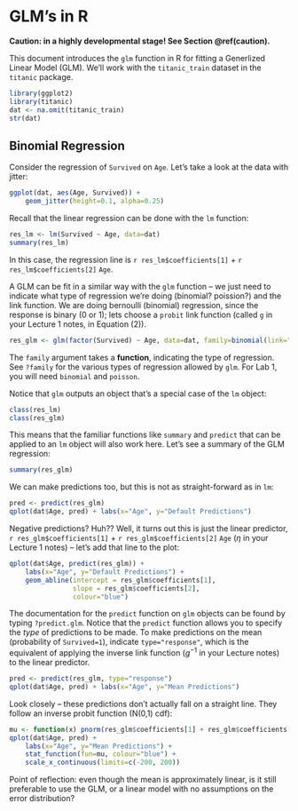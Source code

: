 # GLM's in R 

**Caution: in a highly developmental stage! See Section  \@ref(caution).**

This document introduces the `glm` function in R for fitting a Generlized Linear Model (GLM). We'll work with the `titanic_train` dataset in the `titanic` package.

```r
library(ggplot2)
library(titanic)
dat <- na.omit(titanic_train)
str(dat)
```

## Binomial Regression

Consider the regression of `Survived` on `Age`. Let's take a look at the data with jitter:

```r
ggplot(dat, aes(Age, Survived)) +
    geom_jitter(height=0.1, alpha=0.25)
```

Recall that the linear regression can be done with the `lm` function:

```r
res_lm <- lm(Survived ~ Age, data=dat)
summary(res_lm)
```

In this case, the regression line is ```r res_lm$coefficients[1]``` + ```r res_lm$coefficients[2]``` `Age`.

A GLM can be fit in a similar way with the `glm` function -- we just need to indicate what type of regression we're doing (binomial? poission?) and the link function. We are doing bernoulli (binomial) regression, since the response is binary (0 or 1); lets choose a `probit` link function (called `g` in your Lecture 1 notes, in Equation (2)).

```r
res_glm <- glm(factor(Survived) ~ Age, data=dat, family=binomial(link="probit"))
```

The `family` argument takes a __function__, indicating the type of regression. See `?family` for the various types of regression allowed by `glm`. For Lab 1, you will need `binomial` and `poisson`.

Notice that `glm` outputs an object that's a special case of the `lm` object:

```r
class(res_lm)
class(res_glm)
```

This means that the familiar functions like `summary` and `predict` that can be applied to an `lm` object will also work here. Let's see a summary of the GLM regression:

```r
summary(res_glm)
```

We can make predictions too, but this is not as straight-forward as in `lm`:

```r
pred <- predict(res_glm)
qplot(dat$Age, pred) + labs(x="Age", y="Default Predictions")
```

Negative predictions? Huh?? Well, it turns out this is just the linear predictor, ```r res_glm$coefficients[1]``` + ```r res_glm$coefficients[2]``` `Age` ($\eta$ in your Lecture 1 notes) -- let's add that line to the plot:

```r
qplot(dat$Age, predict(res_glm)) + 
    labs(x="Age", y="Default Predictions") +
    geom_abline(intercept = res_glm$coefficients[1],
                slope = res_glm$coefficients[2],
                colour="blue")
```

The documentation for the `predict` function on `glm` objects can be found by typing `?predict.glm`. Notice that the `predict` function allows you to specify the *type* of predictions to be made. To make predictions on the mean (probability of `Survived=1`), indicate `type="response"`, which is the equivalent of applying the inverse link function ($g^{-1}$ in your Lecture notes) to the linear predictor.

```r
pred <- predict(res_glm, type="response")
qplot(dat$Age, pred) + labs(x="Age", y="Mean Predictions")
```

Look closely -- these predictions don't actually fall on a straight line. They follow an inverse probit function (N(0,1) cdf):

```r
mu <- function(x) pnorm(res_glm$coefficients[1] + res_glm$coefficients[2] * x)
qplot(dat$Age, pred) + 
    labs(x="Age", y="Mean Predictions") +
    stat_function(fun=mu, colour="blue") +
    scale_x_continuous(limits=c(-200, 200))
```

Point of reflection: even though the mean is approximately linear, is it still preferable to use the GLM, or a linear model with no assumptions on the error distribution?
